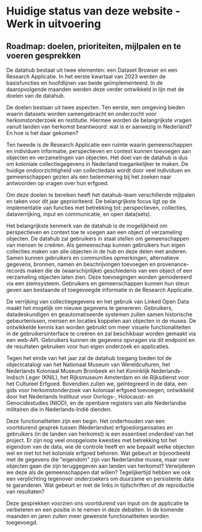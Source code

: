# Huidige status van deze website - Werk in uitvoering

## Roadmap: doelen, prioriteiten, mijlpalen en te voeren gesprekken 

De datahub bestaat uit twee elementen: een Dataset Browser en een Research Applicatie. In het eerste kwartaal van 2023 werden de basisfuncties en hoofdlijnen van beide geïmplementeerd. In de daaropvolgende maanden werden deze verder ontwikkeld in lijn met de doelen van de datahub. 

De doelen bestaan uit twee aspecten. Ten eerste, een omgeving bieden waarin datasets worden samengebracht en onderzocht voor herkomstonderzoek en restitutie. Hiermee worden de belangrijkste vragen vanuit landen van herkomst beantwoord: wat is er aanwezig in Nederland? En hoe is het daar gekomen? 

Ten tweede is de Research Applicatie een ruimte waarin gemeenschappen en individuen informatie, perspectieven en context kunnen toevoegen aan objecten en verzamelingen van objecten. Het doel van de datahub is dus om koloniale collectiegegevens in Nederland toegankelijker te maken. De huidige ondoorzichtigheid van collectiedata wordt door veel individuen en gemeenschappen gezien als een belemmering bij het zoeken naar antwoorden op vragen over hun erfgoed.

Om deze doelen te bereiken heeft het datahub-team verschillende mijlpalen en taken voor dit jaar geprioriteerd. De belangrijkste focus ligt op de implementatie van functies met betrekking tot: perspectieven, collecties, dataverrijking, input en communicatie, en open data(sets). 

Het belangrijkste kenmerk van de datahub is de mogelijkheid om perspectieven en context toe te voegen aan een object of verzameling objecten. De datahub zal gebruikers in staat stellen om gemeenschappen van mensen te creëren. Als gemeenschap kunnen gebruikers hun eigen collecties maken van alle objecten in de hub en deze delen met anderen. Samen kunnen gebruikers en communities opmerkingen, alternatieve gegevens, bronnen, namen en beschrijvingen toevoegen en provenance-records maken die de (waarschijnlijke) geschiedenis van een object of een verzameling objecten laten zien. Deze toevoegingen worden gemodereerd via een stemsysteem. Gebruikers en gemeenschappen kunnen hun steun geven aan bestaande of toegevoegde informatie in de Research Applicatie. 

De verrijking van collectiegegevens en het gebruik van Linked Open Data maakt het mogelijk om nieuwe gegevens te genereren. Gebruikers, datadeskundigen en geautomatiseerde systemen zullen samen historische gebeurtenissen, mensen en locaties koppelen aan objecten in de musea. De ontwikkelde kennis kan worden gebruikt om meer visuele functionaliteiten in de gebruikersinterface te creëren en zal beschikbaar worden gemaakt via een web-API. Gebruikers kunnen de gegevens opvragen via dit endpoint en de resultaten gebruiken voor hun eigen onderzoek en applicaties. 

Tegen het einde van het jaar zal de datahub toegang bieden tot de objectcatalogi van het Nationaal Museum van Wereldculturen, het Nederlands Koloniaal Museum Bronbeek en het Koninklijk Nederlands-Indisch Leger (KNIL), het Rijksmuseum Amsterdam en de Rijksdienst voor het Cultureel Erfgoed. Bovendien zullen we, geïntegreerd in de data, een gids voor herkomstonderzoek van koloniaal erfgoed toevoegen, ontwikkeld door het Nederlands Instituut voor Oorlogs-, Holocaust- en Genocidestudies (NIOD), en de openbare registers van alle Nederlandse militairen die in Nederlands-Indië dienden.

Deze functionaliteiten zijn een begin. Het onderhouden van een voortdurend gesprek tussen (Nederlandse) erfgoedorganisaties en gebruikers (in de landen van herkomst) is een essentieel onderdeel van het project. Er zijn nog veel onopgeloste kwesties met betrekking tot het eigendom van de data, wie de controle heeft en wie bepaalt welke objecten wel en niet tot het koloniale erfgoed behoren. Wat gebeurt er bijvoorbeeld met de gegevens die "eigendom" zijn van Nederlandse musea, maar over objecten gaan die zijn teruggegeven aan landen van herkomst? Verwijderen we deze als de gemeenschappen dat willen? Tegelijkertijd hebben we ook een verplichting tegenover onderzoekers om duurzame en persistente data te garanderen. Wat gebeurt er met de links in tijdschriften of de reproductie van resultaten? 

Deze gesprekken voorzien ons voortdurend van input om de applicatie te verbeteren en een positie in te nemen in deze debatten. In de komende maanden en jaren zullen meer gewenste functionaliteiten worden toegevoegd.